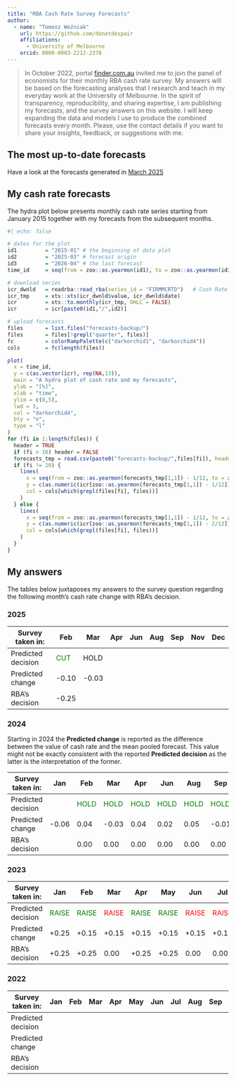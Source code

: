 ```yaml
---
title: "RBA Cash Rate Survey Forecasts"
author: 
  - name: "Tomasz Woźniak"
    url: https://github.com/donotdespair
    affiliations:
      - University of Melbourne
    orcid: 0000-0003-2212-2378
---
```


> In October 2022, portal [finder.com.au](https://www.finder.com.au/rba-cash-rate) invited me to join the panel of economists for their monthly RBA cash rate survey. My answers will be based on the forecasting analyses that I research and teach in my everyday work at the University of Melbourne. In the spirit of transparency, reproducibility, and sharing expertise, I am publishing my forecasts, and the survey answers on this website. I will keep expanding the data and models I use to produce the combined forecasts every month. Please, use the contact details if you want to share your insights, feedback, or suggestions with me.

## The most up-to-date forecasts

Have a look at the forecasts generated in [March 2025](2025_03.qmd)

## My cash rate forecasts

The hydra plot below presents monthly cash rate series starting from January 2015 together with my forecasts from the subsequent months.

```r
#| echo: false

# dates for the plot
id1         = "2015-01" # the beginning of data plot
id2         = "2025-03" # forecast origin
id3         = "2026-04" # the last forecast
time_id     = seq(from = zoo::as.yearmon(id1), to = zoo::as.yearmon(id3), by = 1/12)

# download series
icr_dwnld   = readrba::read_rba(series_id = "FIRMMCRTD")   # Cash Rate Target
icr_tmp     = xts::xts(icr_dwnld$value, icr_dwnld$date)
icr         = xts::to.monthly(icr_tmp, OHLC = FALSE)
icr         = icr[paste0(id1,"/",id2)]

# upload forecasts
files       = list.files("forecasts-backup/")
files       = files[!grepl("quarter", files)]
fc          = colorRampPalette(c("darkorchid1", "darkorchid4"))
cols        = fc(length(files))

plot(
  x = time_id, 
  y = c(as.vector(icr), rep(NA,13)), 
  main = "A hydra plot of cash rate and my forecasts",
  ylab = "[%]", 
  xlab = "time", 
  ylim = c(0,5),
  lwd = 3, 
  col = "darkorchid4",
  bty = "n", 
  type = "l"
)
for (fi in 1:length(files)) {
  header = TRUE
  if (fi > 16) header = FALSE
  forecasts_tmp = read.csv(paste0("forecasts-backup/",files[fi]), header = header)[,1:2]
  if (fi != 20) {
    lines( 
      x = seq(from = zoo::as.yearmon(forecasts_tmp[1,1]) - 1/12, to = zoo::as.yearmon(tail(forecasts_tmp[,1], 1)), by = 1/12),
      y = c(as.numeric(icr[zoo::as.yearmon(forecasts_tmp[1,1]) - 1/12]), forecasts_tmp[,2]),
      col = cols[which(grepl(files[fi], files))]
    )
  } else {
    lines( 
      x = seq(from = zoo::as.yearmon(forecasts_tmp[1,1]) - 1/12, to = zoo::as.yearmon(tail(forecasts_tmp[,1], 1)), by = 1/12),
      y = c(as.numeric(icr[zoo::as.yearmon(forecasts_tmp[1,1]) - 2/12]), forecasts_tmp[,2]),
      col = cols[which(grepl(files[fi], files))]
    )
  }
}

```

## My answers

The tables below juxtaposes my answers to the survey question regarding the following month's cash rate change with RBA's decision.

### 2025

| Survey taken in:   | Feb   | Mar | Apr | Jun | Aug | Sep | Nov | Dec |
|--------------------|-------|-----|-----|-----|-----|-----|-----|-----|
| Predicted decision | <font color="green">CUT</font>   | HOLD  |     |     |     |     |     |     |
| Predicted change   | -0.10 | -0.03  |     |     |     |     |     |     |
| RBA's decision     | -0.25  |     |     |     |     |     |     |     |

### 2024

Starting in 2024 the **Predicted change** is reported as the difference between the value of cash rate and the mean pooled forecast. This value might not be exactly consistent with the reported **Predicted decision** as the latter is the interpretation of the former.

| Survey taken in: | Jan | Feb | Mar | Apr | Jun | Aug | Sep | Nov | Dec |
|--------|--------|--------|--------|--------|--------|--------|--------|--------|--------|
| Predicted decision |  | <font color="green">HOLD</font> | <font color="green">HOLD</font> | <font color="green">HOLD</font> | <font color="green">HOLD</font> | <font color="green">HOLD</font> | <font color="green">HOLD</font> | <font color="green">HOLD</font> | <font color="green">HOLD</font> |
| Predicted change | -0.06 | 0.04 | -0.03 | 0.04 | 0.02 | 0.05 | -0.01 | -0.02 | -0.02 |
| RBA's decision |  | 0.00 | 0.00 | 0.00 | 0.00 | 0.00 | 0.00 | 0.00 | 0.00 |

### 2023

| Survey taken in: | Jan | Feb | Mar | Apr | May | Jun | Jul | Aug | Sep | Oct | Nov |
|------|------|------|------|------|------|------|------|------|------|------|------|
| Predicted decision | <font color="green">RAISE</font> | <font color="green">RAISE</font> | <font color="red">RAISE</font> | <font color="green">RAISE</font> | <font color="green">RAISE</font> | <font color="red">RAISE</font> | <font color="red">RAISE</font> | <font color="green">HOLD</font> | <font color="green">HOLD</font> | <font color="red">HOLD</font> | <font color="green">HOLD</font> |
| Predicted change | +0.25 | +0.15 | +0.15 | +0.15 | +0.15 | +0.15 | +0.15 | 0.00 | 0.00 | 0.00 | 0.00 |
| RBA's decision | +0.25 | +0.25 | 0.00 | +0.25 | +0.25 | 0.00 | 0.00 | 0.00 | 0.00 | +0.25 | 0.00 |

### 2022

| Survey taken in: | Jan | Feb | Mar | Apr | May | Jun | Jul | Aug | Sep | Oct | Nov |
|------|------|------|------|------|------|------|------|------|------|------|------|
| Predicted decision |  |  |  |  |  |  |  |  |  | <font color="green">RAISE</font> | <font color="green">RAISE</font> |
| Predicted change |  |  |  |  |  |  |  |  |  | +0.5 | +0.25 |
| RBA's decision |  |  |  |  |  |  |  |  |  | +0.25 | +0.25 |
